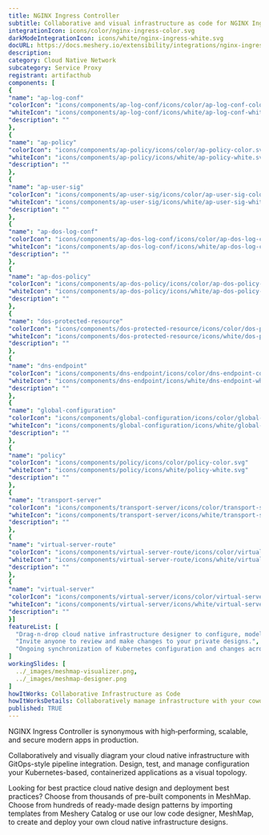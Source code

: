 ```yaml
---
title: NGINX Ingress Controller
subtitle: Collaborative and visual infrastructure as code for NGINX Ingress Controller
integrationIcon: icons/color/nginx-ingress-color.svg
darkModeIntegrationIcon: icons/white/nginx-ingress-white.svg
docURL: https://docs.meshery.io/extensibility/integrations/nginx-ingress
description: 
category: Cloud Native Network
subcategory: Service Proxy
registrant: artifacthub
components: [
{
"name": "ap-log-conf"
"colorIcon": "icons/components/ap-log-conf/icons/color/ap-log-conf-color.svg"
"whiteIcon": "icons/components/ap-log-conf/icons/white/ap-log-conf-white.svg"
"description": ""
},
{
"name": "ap-policy"
"colorIcon": "icons/components/ap-policy/icons/color/ap-policy-color.svg"
"whiteIcon": "icons/components/ap-policy/icons/white/ap-policy-white.svg"
"description": ""
},
{
"name": "ap-user-sig"
"colorIcon": "icons/components/ap-user-sig/icons/color/ap-user-sig-color.svg"
"whiteIcon": "icons/components/ap-user-sig/icons/white/ap-user-sig-white.svg"
"description": ""
},
{
"name": "ap-dos-log-conf"
"colorIcon": "icons/components/ap-dos-log-conf/icons/color/ap-dos-log-conf-color.svg"
"whiteIcon": "icons/components/ap-dos-log-conf/icons/white/ap-dos-log-conf-white.svg"
"description": ""
},
{
"name": "ap-dos-policy"
"colorIcon": "icons/components/ap-dos-policy/icons/color/ap-dos-policy-color.svg"
"whiteIcon": "icons/components/ap-dos-policy/icons/white/ap-dos-policy-white.svg"
"description": ""
},
{
"name": "dos-protected-resource"
"colorIcon": "icons/components/dos-protected-resource/icons/color/dos-protected-resource-color.svg"
"whiteIcon": "icons/components/dos-protected-resource/icons/white/dos-protected-resource-white.svg"
"description": ""
},
{
"name": "dns-endpoint"
"colorIcon": "icons/components/dns-endpoint/icons/color/dns-endpoint-color.svg"
"whiteIcon": "icons/components/dns-endpoint/icons/white/dns-endpoint-white.svg"
"description": ""
},
{
"name": "global-configuration"
"colorIcon": "icons/components/global-configuration/icons/color/global-configuration-color.svg"
"whiteIcon": "icons/components/global-configuration/icons/white/global-configuration-white.svg"
"description": ""
},
{
"name": "policy"
"colorIcon": "icons/components/policy/icons/color/policy-color.svg"
"whiteIcon": "icons/components/policy/icons/white/policy-white.svg"
"description": ""
},
{
"name": "transport-server"
"colorIcon": "icons/components/transport-server/icons/color/transport-server-color.svg"
"whiteIcon": "icons/components/transport-server/icons/white/transport-server-white.svg"
"description": ""
},
{
"name": "virtual-server-route"
"colorIcon": "icons/components/virtual-server-route/icons/color/virtual-server-route-color.svg"
"whiteIcon": "icons/components/virtual-server-route/icons/white/virtual-server-route-white.svg"
"description": ""
},
{
"name": "virtual-server"
"colorIcon": "icons/components/virtual-server/icons/color/virtual-server-color.svg"
"whiteIcon": "icons/components/virtual-server/icons/white/virtual-server-white.svg"
"description": ""
}]
featureList: [
  "Drag-n-drop cloud native infrastructure designer to configure, model, and deploy your workloads.",
  "Invite anyone to review and make changes to your private designs.",
  "Ongoing synchronization of Kubernetes configuration and changes across any number of clusters."
]
workingSlides: [
  ../_images/meshmap-visualizer.png,
  ../_images/meshmap-designer.png
]
howItWorks: Collaborative Infrastructure as Code
howItWorksDetails: Collaboratively manage infrastructure with your coworkers synchronously sharing the same designs.
published: TRUE
---
```

<p>
NGINX Ingress Controller is synonymous with high‑performing, scalable, and secure modern apps in production.
</p>
<p>
    Collaboratively and visually diagram your cloud native infrastructure with GitOps-style pipeline integration. Design, test, and manage configuration your Kubernetes-based, containerized applications as a visual topology.
</p>
<p>
    Looking for best practice cloud native design and deployment best practices? Choose from thousands of pre-built components in MeshMap. Choose from hundreds of ready-made design patterns by importing templates from Meshery Catalog or use our low code designer, MeshMap, to create and deploy your own cloud native infrastructure designs.
</p>
